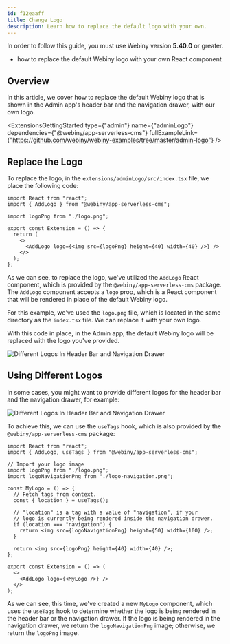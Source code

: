 ```yaml
---
id: f12eaaff
title: Change Logo
description: Learn how to replace the default logo with your own.
---
```



<Alert type="info" title="Can I Use This?">

In order to follow this guide, you must use Webiny version **5.40.0** or greater.

</Alert>

<Alert type="success" title="What you'll learn">

- how to replace the default Webiny logo with your own React component

</Alert>

## Overview

In this article, we cover how to replace the default Webiny logo that is shown in the Admin app's header bar and the navigation drawer, with our own logo.

<ExtensionsGettingStarted
  type={"admin"}
  name={"adminLogo"}
  dependencies={"@webiny/app-serverless-cms"}
  fullExampleLink={"https://github.com/webiny/webiny-examples/tree/master/admin-logo"}
/>

## Replace the Logo

To replace the logo, in the `extensions/adminLogo/src/index.tsx` file, we place the following code:

```tsx extensions/adminLogo/src/index.tsx
import React from "react";
import { AddLogo } from "@webiny/app-serverless-cms";

import logoPng from "./logo.png";

export const Extension = () => {
  return (
    <>
      <AddLogo logo={<img src={logoPng} height={40} width={40} />} />
    </>
  );
};
```

As we can see, to replace the logo, we've utilized the `AddLogo` React component, which is provided by the `@webiny/app-serverless-cms` package. The `AddLogo` component accepts a `logo` prop, which is a React component that will be rendered in place of the default Webiny logo.

For this example, we've used the `logo.png` file, which is located in the same directory as the `index.tsx` file. We can replace it with your own logo.

With this code in place, in the Admin app, the default Webiny logo will be replaced with the logo you've provided.

<Image src={customLogoSame} alt="Different Logos In Header Bar and Navigation Drawer" />

## Using Different Logos

In some cases, you might want to provide different logos for the header bar and the navigation drawer, for example:

<Image src={customLogo} alt="Different Logos In Header Bar and Navigation Drawer" />

To achieve this, we can use the `useTags` hook, which is also provided by the `@webiny/app-serverless-cms` package:

```tsx extensions/adminLogo/src/index.tsx
import React from "react";
import { AddLogo, useTags } from "@webiny/app-serverless-cms";

// Import your logo image
import logoPng from "./logo.png";
import logoNavigationPng from "./logo-navigation.png";

const MyLogo = () => {
  // Fetch tags from context.
  const { location } = useTags();

  // "location" is a tag with a value of "navigation", if your
  // logo is currently being rendered inside the navigation drawer.
  if (location === "navigation") {
    return <img src={logoNavigationPng} height={50} width={100} />;
  }

  return <img src={logoPng} height={40} width={40} />;
};

export const Extension = () => (
  <>
    <AddLogo logo={<MyLogo />} />
  </>
);
```

As we can see, this time, we've created a new `MyLogo` component, which uses the `useTags` hook to determine whether the logo is being rendered in the header bar or the navigation drawer. If the logo is being rendered in the navigation drawer, we return the `logoNavigationPng` image; otherwise, we return the `logoPng` image.

